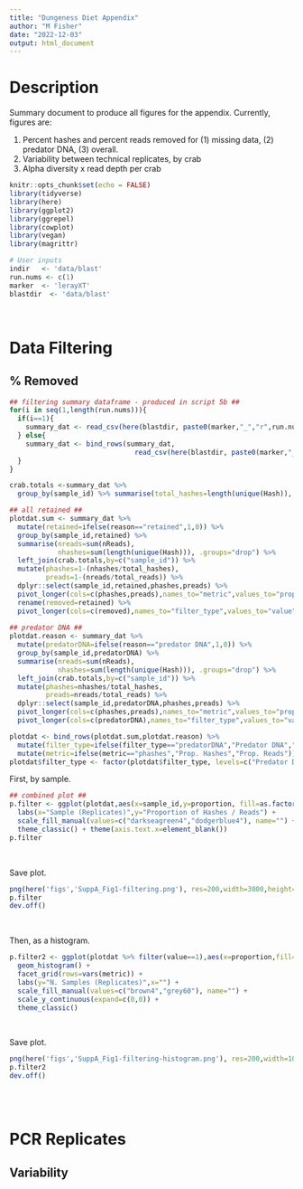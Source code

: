 ```yaml
---
title: "Dungeness Diet Appendix"
author: "M Fisher"
date: "2022-12-03"
output: html_document
---
```


# Description

Summary document to produce all figures for the appendix. Currently, figures are:

1. Percent hashes and percent reads removed for (1) missing data, (2) predator DNA, (3) overall.
2. Variability between technical replicates, by crab
3. Alpha diversity x read depth per crab




```r
knitr::opts_chunk$set(echo = FALSE)
library(tidyverse)
library(here)
library(ggplot2)
library(ggrepel)
library(cowplot)
library(vegan)
library(magrittr)

# User inputs
indir   <- 'data/blast'
run.nums <- c(1)
marker  <- 'lerayXT'
blastdir  <- 'data/blast'
```
<br>

# Data Filtering

## % Removed
```r
## filtering summary dataframe - produced in script 5b ##
for(i in seq(1,length(run.nums))){
  if(i==1){
    summary_dat <- read_csv(here(blastdir, paste0(marker,"_","r",run.nums[i],"_sample_taxonomy_filtering_summary.csv")))
  } else{
    summary_dat <- bind_rows(summary_dat,
                               read_csv(here(blastdir, paste0(marker,"_","r",run.nums[i],"_sample_taxonomy_filtering_summary.csv"))))
  }
}
```
```r
crab.totals <-summary_dat %>%
  group_by(sample_id) %>% summarise(total_hashes=length(unique(Hash)), total_reads=sum(nReads))

## all retained ##
plotdat.sum <- summary_dat %>%
  mutate(retained=ifelse(reason=="retained",1,0)) %>%
  group_by(sample_id,retained) %>%
  summarise(nreads=sum(nReads),
            nhashes=sum(length(unique(Hash))), .groups="drop") %>%
  left_join(crab.totals,by=c("sample_id")) %>%
  mutate(phashes=1-(nhashes/total_hashes),
         preads=1-(nreads/total_reads)) %>%
  dplyr::select(sample_id,retained,phashes,preads) %>%
  pivot_longer(cols=c(phashes,preads),names_to="metric",values_to="proportion") %>%
  rename(removed=retained) %>%
  pivot_longer(cols=c(removed),names_to="filter_type",values_to="value")
               
## predator DNA ##
plotdat.reason <- summary_dat %>%
  mutate(predatorDNA=ifelse(reason=="predator DNA",1,0)) %>%
  group_by(sample_id,predatorDNA) %>%
  summarise(nreads=sum(nReads),
            nhashes=sum(length(unique(Hash))), .groups="drop") %>%
  left_join(crab.totals,by=c("sample_id")) %>%
  mutate(phashes=nhashes/total_hashes,
         preads=nreads/total_reads) %>%
  dplyr::select(sample_id,predatorDNA,phashes,preads) %>%
  pivot_longer(cols=c(phashes,preads),names_to="metric",values_to="proportion")%>%
  pivot_longer(cols=c(predatorDNA),names_to="filter_type",values_to="value")

plotdat <- bind_rows(plotdat.sum,plotdat.reason) %>%
  mutate(filter_type=ifelse(filter_type=="predatorDNA","Predator DNA","Overall Removed")) %>%
  mutate(metric=ifelse(metric=="phashes","Prop. Hashes","Prop. Reads"))
plotdat$filter_type <- factor(plotdat$filter_type, levels=c("Predator DNA","Overall Removed"))
```

First, by sample. 
```r
## combined plot ##
p.filter <- ggplot(plotdat,aes(x=sample_id,y=proportion, fill=as.factor(value))) + geom_col() + facet_grid(cols=vars(metric),rows=vars(filter_type), drop=TRUE) +
  labs(x="Sample (Replicates)",y="Proportion of Hashes / Reads") +
  scale_fill_manual(values=c("darkseagreen4","dodgerblue4"), name="") +
  theme_classic() + theme(axis.text.x=element_blank())
p.filter
```
<br>

Save plot.
```r
png(here('figs','SuppA_Fig1-filtering.png'), res=200,width=3000,height=1000)
p.filter
dev.off()
```
<br>

Then, as a histogram. 
```r
p.filter2 <- ggplot(plotdat %>% filter(value==1),aes(x=proportion,fill=filter_type)) +
  geom_histogram() +
  facet_grid(rows=vars(metric)) +
  labs(y="N. Samples (Replicates)",x="") +
  scale_fill_manual(values=c("brown4","grey60"), name="") +
  scale_y_continuous(expand=c(0,0)) +
  theme_classic()
```
<br>

Save plot.
```r
png(here('figs','SuppA_Fig1-filtering-histogram.png'), res=200,width=1000,height=800)
p.filter2
dev.off()
```
<br>
<br>

# PCR Replicates
## Variability






